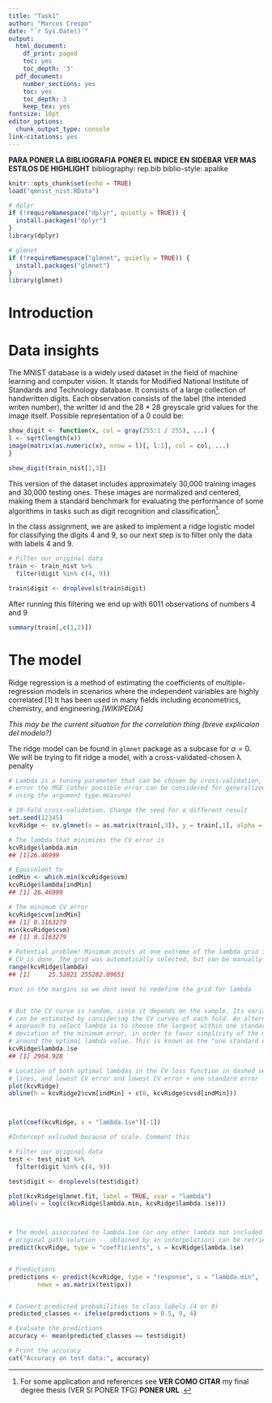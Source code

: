 ```yaml
---
title: "Task1"
author: "Marcos Crespo"
date: "`r Sys.Date()`"
output:
  html_document:
    df_print: paged
    toc: yes
    toc_depth: '3'
  pdf_document:
    number_sections: yes
    toc: yes
    toc_depth: 3
    keep_tex: yes
fontsize: 10pt
editor_options: 
  chunk_output_type: console
link-citations: yes
---
```


**PARA PONER LA BIBLIOGRAFIA**
**PONER EL INDICE EN SIDEBAR**
**VER MAS ESTILOS DE HIGHLIGHT**
bibliography: rep.bib
biblio-style: apalike
```r
knitr::opts_chunk$set(echo = TRUE)
load("qmnist_nist.RData")
```
```r
# dplyr
if (!requireNamespace("dplyr", quietly = TRUE)) {
  install.packages("dplyr")
}
library(dplyr)

# glmnet
if (!requireNamespace("glmnet", quietly = TRUE)) {
  install.packages("glmnet")
}
library(glmnet)
```

# Introduction



# Data insights
The MNIST database is a widely used dataset in the field of machine learning and computer vision. It stands for Modified National Institute of Standards and Technology database. It consists of a large collection of handwritten digits. Each observation consists of the label (the intended writen number), the writter id and the $28*28$ greyscale grid values for the image itself. Possible representation of a $0$ could be:


```r
show_digit <- function(x, col = gray(255:1 / 255), ...) {
l <- sqrt(length(x))
image(matrix(as.numeric(x), nrow = l)[, l:1], col = col, ...)
}

show_digit(train_nist[1,3])
```

This version of the dataset includes approximately 30,000 training images and 30,000 testing ones. These images are normalized and centered, making them a standard benchmark for evaluating the performance of some algorithms in tasks such as digit recognition and classification[^1].

[^1]: For some application and references see **VER COMO CITAR** my final degree thesis (VER SI PONER TFG) **PONER URL** .

In the class assignment, we are asked to implement a ridge logistic model for classifying the digits 4 and 9, so our next step is to filter only the data with labels 4 and 9. 
```r
# Filter our original data
train <- train_nist %>%
  filter(digit %in% c(4, 9))

train$digit <- droplevels(train$digit)
```
After running this filtering we end up with 6011 observations of numbers 4 and 9

```r
summary(train[,c(1,2)])
```

# The model

Ridge regression is a method of estimating the coefficients of multiple-regression models in scenarios where the independent variables are highly correlated.[1] It has been used in many fields including econometrics, chemistry, and engineering.*[WIKIPEDIA]*

*This may be the current situation for the correlation thing (breve explicaion del modelo?)*

The ridge model can be found in `glmnet` package as a subcase for $\alpha=0$. We will be trying to fit ridge a model, with a cross-validated-chosen λ penalty 

```r
# Lambda is a tuning parameter that can be chosen by cross-validation, using as
# error the MSE (other possible error can be considered for generalized models
# using the argument type.measure)

# 10-fold cross-validation. Change the seed for a different result
set.seed(12345)
kcvRidge <- cv.glmnet(x = as.matrix(train[,3]), y = train[,1], alpha = 0, standardize = FALSE, family = "binomial", nfolds = 3)

# The lambda that minimizes the CV error is
kcvRidge$lambda.min
## [1]26.46999

# Equivalent to
indMin <- which.min(kcvRidge$cvm)
kcvRidge$lambda[indMin]
## [1] 26.46999

# The minimum CV error
kcvRidge$cvm[indMin]
## [1] 0.1163279
min(kcvRidge$cvm)
## [1] 0.1163279

# Potential problem! Minimum occurs at one extreme of the lambda grid in which
# CV is done. The grid was automatically selected, but can be manually inputted
range(kcvRidge$lambda)
## [1]     25.52821 255282.09651

#not in the margins so we dont need to redefine the grid for lambda


# But the CV curve is random, since it depends on the sample. Its variability
# can be estimated by considering the CV curves of each fold. An alternative
# approach to select lambda is to choose the largest within one standard
# deviation of the minimum error, in order to favor simplicity of the model
# around the optimal lambda value. This is known as the "one standard error rule"
kcvRidge$lambda.1se
## [1] 2964.928

# Location of both optimal lambdas in the CV loss function in dashed vertical
# lines, and lowest CV error and lowest CV error + one standard error
plot(kcvRidge)
abline(h = kcvRidge2$cvm[indMin] + c(0, kcvRidge$cvsd[indMin]))




```
```r
plot(coef(kcvRidge, s = "lambda.1se")[-1])

#Intercept exlcuded because of scale. Comment this
```

```r
# Filter our original data
test <- test_nist %>%
  filter(digit %in% c(4, 9))

test$digit <- droplevels(test$digit)
```

```r
plot(kcvRidge$glmnet.fit, label = TRUE, xvar = "lambda")
abline(v = log(c(kcvRidge$lambda.min, kcvRidge$lambda.1se)))



# The model associated to lambda.1se (or any other lambda not included in the
# original path solution -- obtained by an interpolation) can be retrieved with
predict(kcvRidge, type = "coefficients", s = kcvRidge$lambda.1se)


# Predictions
predictions <- predict(kcvRidge, type = "response", s = "lambda.min",
        newx = as.matrix(test$px))


# Convert predicted probabilities to class labels (4 or 9)
predicted_classes <- ifelse(predictions > 0.5, 9, 4)

# Evaluate the predictions
accuracy <- mean(predicted_classes == test$digit)

# Print the accuracy
cat("Accuracy on test data:", accuracy)

```






